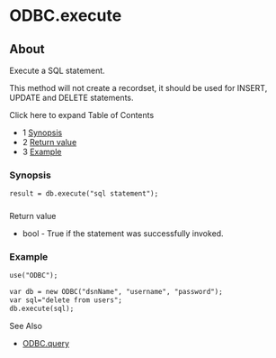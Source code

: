 
# ODBC.execute 

 

## About

Execute a SQL statement.

This method will not create a recordset, it should be used for INSERT, UPDATE and DELETE statements.

Click here to expand Table of Contents

* 1 [Synopsis](#synopsis)
* 2 [Return value](#example)
* 3 [Example](#example)

### Synopsis

```xml
result = db.execute("sql statement");
```

###   
Return value

* bool - True if the statement was successfully invoked.

### Example

```xml
use("ODBC");

var db = new ODBC("dsnName", "username", "password");
var sql="delete from users";
db.execute(sql);
```

  
See Also

* [ODBC.query](ODBC.query_13173446.mdx#about)


